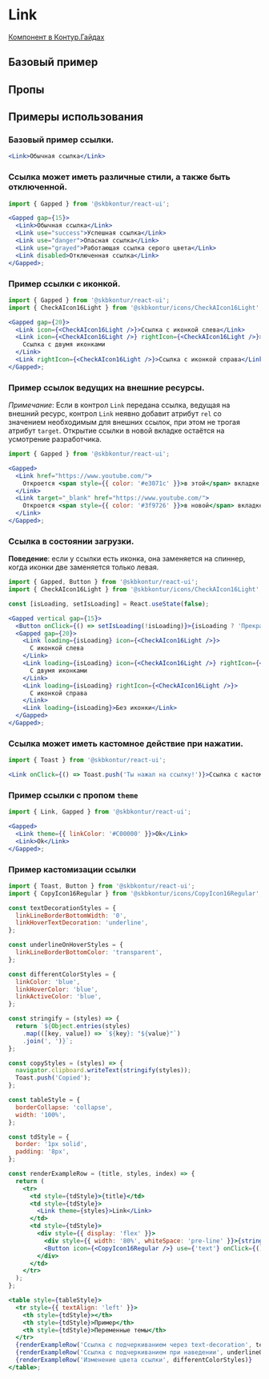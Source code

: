 
<Meta of={LinkStories} />

# Link

[Компонент в Контур.Гайдах](https)

## Базовый пример

<Primary />

## Пропы

<Controls />

## Примеры использования

### Базовый пример ссылки.

```jsx harmony
<Link>Обычная ссылка</Link>
```

### Ссылка может иметь различные стили, а также быть отключенной.

```jsx harmony
import { Gapped } from '@skbkontur/react-ui';

<Gapped gap={15}>
  <Link>Обычная ссылка</Link>
  <Link use="success">Успешная ссылка</Link>
  <Link use="danger">Опасная ссылка</Link>
  <Link use="grayed">Работающая ссылка серого цвета</Link>
  <Link disabled>Отключенная ссылка</Link>
</Gapped>;
```

### Пример ссылки с иконкой.

```jsx harmony
import { Gapped } from '@skbkontur/react-ui';
import { CheckAIcon16Light } from '@skbkontur/icons/CheckAIcon16Light';

<Gapped gap={20}>
  <Link icon={<CheckAIcon16Light />}>Ссылка с иконкой слева</Link>
  <Link icon={<CheckAIcon16Light />} rightIcon={<CheckAIcon16Light />}>
    Ссылка с двумя иконками
  </Link>
  <Link rightIcon={<CheckAIcon16Light />}>Ссылка с иконкой справа</Link>
</Gapped>;
```

### Пример ссылок ведущих на внешние ресурсы.

_Примечание_:
Если в контрол `Link` передана ссылка, ведущая на внешний ресурс, контрол `Link` неявно добавит атрибут `rel` со значением необходимым для внешних ссылок, при этом не трогая атрибут `target`.
Открытие ссылки в новой вкладке остаётся на усмотрение разработчика.

```jsx harmony
import { Gapped } from '@skbkontur/react-ui';

<Gapped>
  <Link href="https://www.youtube.com/">
    Откроется <span style={{ color: '#e3071c' }}>в этой</span> вкладке
  </Link>
  <Link target="_blank" href="https://www.youtube.com/">
    Откроется <span style={{ color: '#3f9726' }}>в новой</span> вкладке
  </Link>
</Gapped>;
```

### Ссылка в состоянии загрузки.

**Поведение**: если у ссылки есть иконка, она заменяется на спиннер, когда иконки две заменяется только левая.

```jsx harmony
import { Gapped, Button } from '@skbkontur/react-ui';
import { CheckAIcon16Light } from '@skbkontur/icons/CheckAIcon16Light';

const [isLoading, setIsLoading] = React.useState(false);

<Gapped vertical gap={15}>
  <Button onClick={() => setIsLoading(!isLoading)}>{isLoading ? 'Прекратить загрузку!' : 'Начать загрузку!'}</Button>
  <Gapped gap={20}>
    <Link loading={isLoading} icon={<CheckAIcon16Light />}>
      С иконкой слева
    </Link>
    <Link loading={isLoading} icon={<CheckAIcon16Light />} rightIcon={<CheckAIcon16Light />}>
      С двумя иконками
    </Link>
    <Link loading={isLoading} rightIcon={<CheckAIcon16Light />}>
      С иконкой справа
    </Link>
    <Link loading={isLoading}>Без иконки</Link>
  </Gapped>
</Gapped>;
```

### Ссылка может иметь кастомное действие при нажатии.

```jsx harmony
import { Toast } from '@skbkontur/react-ui';

<Link onClick={() => Toast.push('Ты нажал на ссылку!')}>Ссылка с кастомным действием</Link>;
```

### Пример ссылки с пропом `theme`

```jsx harmony
import { Link, Gapped } from '@skbkontur/react-ui';

<Gapped>
  <Link theme={{ linkColor: '#C00000' }}>Ok</Link>
  <Link>Ok</Link>
</Gapped>;
```

### Пример кастомизации ссылки

```jsx harmony
import { Toast, Button } from '@skbkontur/react-ui';
import { CopyIcon16Regular } from '@skbkontur/icons/CopyIcon16Regular';

const textDecorationStyles = {
  linkLineBorderBottomWidth: '0',
  linkHoverTextDecoration: 'underline',
};

const underlineOnHoverStyles = {
  linkLineBorderBottomColor: 'transparent',
};

const differentColorStyles = {
  linkColor: 'blue',
  linkHoverColor: 'blue',
  linkActiveColor: 'blue',
};

const stringify = (styles) => {
  return `${Object.entries(styles)
    .map(([key, value]) => `${key}: "${value}"`)
    .join(', ')}`;
};

const copyStyles = (styles) => {
  navigator.clipboard.writeText(stringify(styles));
  Toast.push('Copied');
};

const tableStyle = {
  borderCollapse: 'collapse',
  width: '100%',
};

const tdStyle = {
  border: '1px solid',
  padding: '8px',
};

const renderExampleRow = (title, styles, index) => {
  return (
    <tr>
      <td style={tdStyle}>{title}</td>
      <td style={tdStyle}>
        <Link theme={styles}>Link</Link>
      </td>
      <td style={tdStyle}>
        <div style={{ display: 'flex' }}>
          <div style={{ width: '80%', whiteSpace: 'pre-line' }}>{stringify(styles).replace(/, /g, '\n')}</div>
          <Button icon={<CopyIcon16Regular />} use={'text'} onClick={() => copyStyles(styles)} />
        </div>
      </td>
    </tr>
  );
};

<table style={tableStyle}>
  <tr style={{ textAlign: 'left' }}>
    <th style={tdStyle}></th>
    <th style={tdStyle}>Пример</th>
    <th style={tdStyle}>Переменные темы</th>
  </tr>
  {renderExampleRow('Ссылка с подчеркиванием через text-decoration', textDecorationStyles)}
  {renderExampleRow('Ссылка с подчеркиванием при наведении', underlineOnHoverStyles)}
  {renderExampleRow('Изменение цвета ссылки', differentColorStyles)}
</table>;
```
